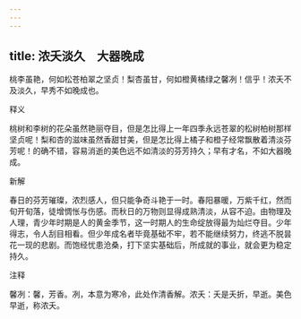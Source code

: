 ```yaml
---
---
---
```

title: 浓夭淡久　大器晚成
---



桃李虽艳，何如松苍柏翠之坚贞！梨杏虽甘，何如橙黄橘绿之馨冽！信乎！浓夭不及淡久，早秀不如晚成也。

释义

桃树和李树的花朵虽然艳丽夺目，但是怎比得上一年四季永远苍翠的松树柏树那样坚贞呢！梨和杏的滋味虽然香甜甘美，但是怎比得上橘子和橙子经常飘散着清淡芬芳呢！的确不错，容易消逝的美色远不如清淡的芬芳持久；早有才名，不如大器晚成。

新解

春日的芬芳璀璨，浓烈感人，但只能争奇斗艳于一时。春阳暴暖，万紫千红，然而旬开旬落，徒增惆怅与伤感。而秋日的万物则显得成熟清淡，从容不迫。由物理及人理，青少年时期是人的黄金季节，这一时期人的生命绽放得最为灿烂夺目。少年得志，令人刮目相看。但少年成名者毕竟基础不牢，若不能继续努力，终逃不脱昙花一现的悲剧。而饱经忧患沧桑，打下坚实基础后，所成就的事业，就会更为稳定持久。

注释

馨冽：馨，芳香。冽，本意为寒冷，此处作清香解。浓夭：夭是夭折，早逝。美色早逝，称浓夭。